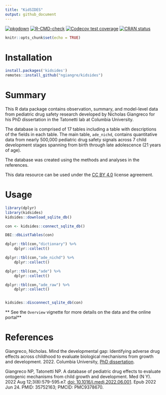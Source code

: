 ```yaml
---
title: "KidSIDES"
output: github_document
---
```


<!-- badges: start -->
[![pkgdown](https://github.com/ngiangre/kidsides/actions/workflows/pkgdown.yaml/badge.svg)](https://github.com/ngiangre/kidsides/actions/workflows/pkgdown.yaml)
[![R-CMD-check](https://github.com/ngiangre/kidsides/actions/workflows/R-CMD-check.yaml/badge.svg)](https://github.com/ngiangre/kidsides/actions/workflows/R-CMD-check.yaml)
[![Codecov test coverage](https://codecov.io/gh/ngiangre/kidsides/branch/main/graph/badge.svg)](https://app.codecov.io/gh/ngiangre/kidsides?branch=main)
[![CRAN status](https://www.r-pkg.org/badges/version/kidsides)](https://CRAN.R-project.org/package=kidsides)
<!-- badges: end -->
 
 
```r
knitr::opts_chunk$set(echo = TRUE)
```

# Installation

```r
install.packages('kidsides')
remotes::install_github("ngiangre/kidsides")
```

# Summary

This R data package contains observation, summary, and model-level data from pediatric drug safety research developed by Nicholas Giangreco for his PhD dissertation in the Tatonetti lab at Columbia University.

The database is comprised of 17 tables including a table with descriptions of the fields in each table. The main table, `ade_nichd`, contains quantitative data from nearly 500,000 pediatric drug safety signals across 7 child development stages spanning from birth through late adolescence (21 years of age).

The database was created using the methods and analyses in the references.

This data resource can be used under the [CC BY 4.0](https://creativecommons.org/licenses/by/4.0/) license agreement. 

# Usage

```r

library(dplyr)
library(kidsides)
kidsides::download_sqlite_db()

con <- kidsides::connect_sqlite_db()

DBI::dbListTables(con)

dplyr::tbl(con,"dictionary") %>% 
    dplyr::collect()

dplyr::tbl(con,"ade_nichd") %>% 
    dplyr::collect()

dplyr::tbl(con,"ade") %>% 
    dplyr::collect()

dplyr::tbl(con,"ade_raw") %>% 
    dplyr::collect()


kidsides::disconnect_sqlite_db(con)

```

** See the `Overview` vignette for more details on the data and the online portal**

# References


Giangreco, Nicholas. Mind the developmental gap: Identifying adverse drug effects across childhood to evaluate biological mechanisms from growth and development. 2022. Columbia University, [PhD dissertation](https://doi.org/10.7916/d8-5d9b-6738).

Giangreco NP, Tatonetti NP. A database of pediatric drug effects to evaluate ontogenic mechanisms from child growth and development. Med (N Y). 2022 Aug 12;3(8):579-595.e7. [doi: 10.1016/j.medj.2022.06.001](https://doi.org/10.1016/j.medj.2022.06.001). Epub 2022 Jun 24. PMID: 35752163; PMCID: PMC9378670.


